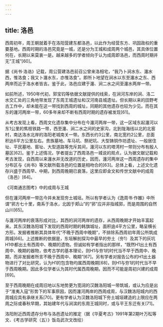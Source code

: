 ```yaml
---
---
---
```

title: 洛邑
---




西周初年，周王朝就着手在洛阳营建东都洛邑，以此作为经营东方、巩固政权的重要基地。西周时期的洛邑究竟是一城，还是分为王城和成周两个城邑，其具体位置何在，长期以来莫衷一是。越来越多的学者倾向于认为成周即洛邑，而西周时期并无“王城”[60]。

据《尚书·洛诰》记载，周公营建洛邑前召公曾来洛相宅，“我乃卜涧水东、瀍水西，惟洛食；我又卜瀍水东，亦惟洛食”。即所卜地望在涧水以东至瀍水之东、西两岸而近于洛水者皆吉。鉴于此，洛邑应建于瀍、涧二水之间至瀍水两岸一带。

如前所述，1950年代初，郭宝钧等依据文献提供的线索，在涧河东岸的涧、洛二水交汇处的三角地带发现了东周王城遗址和汉河南县城遗址。但长期以来的田野考古工作中，却未能在这一带找到西周的城址，同期的其他遗存也较为少见。而在其东的瀍河两岸一带，60多年来却不断有西周时期的遗存被发现[61]。

从考古发现上看，西周文化遗存集中分布在今瀍河两岸一带，这一区域东起瀍河以东1公里的焦枝铁路一带，西至瀍、涧二水之间的史家沟，北到陇海线以北的北窑村，南达洛水北岸的洛阳老城南关一带。东西长约3公里，南北宽约2公里，总面积达6平方公里左右。贵族墓地、车马坑、祭祀坑、大型铸铜作坊遗址、一般居住址、平民墓地、窑址、大型道路等充斥其间，瀍河以东的塔湾村一带则分布有殷人墓区[62]。鉴于上述情况，学者提出了西周洛邑一城说的观点，认为据文献记载和考古发现，自西周以来瀍水并无改道的历史，因而，瀍河两岸这一西周遗存的集中分布区与《尚书》等文献所载洛邑的位置是相吻合的[63]。总体上看，上述文化遗存兴盛于西周早、中期，到西周晚期已衰落，这里应即金文和传世文献中的成周（洛邑）[64]。

《河南通志图考》中的成周与王城



但在瀍河两岸一带迄今并未发现夯土城垣。所以有学者认为《逸周书·作雒》中所谓“郛方七十里，南系于洛水，北因于郏山”的“郛”应并非指城郭，而是周围的自然山川[65]。

与瀍河两岸的衰落形成对比，其西的涧河两岸的遗存，从西周晚期才开始丰富起来。其东汉魏洛阳城下发现的西周时期的韩旗城址，面积逾4平方公里，略呈横长方形。发掘者推断其具体年代“不晚于西周中晚期”，不排除系西周初年周公所筑成周城[66]。上述推断的依据是，东垣解剖探沟中最早的夯土（夯1）及其下的灰坑H1中都出土有西周中、晚期的遗物。但诚如有学者指出的那样，“既然H1出土有西周中、晚期的器物，依考古学的基本理论，则H1与夯1的时代当不早于西周中、晚期，而非发掘者所言不晚于西周中、晚期”[67]。另有学者对报告公布的H1出土器物进行了对比研究，认为H1的包含物均属西周晚期[68]，则H1与夯1的时代当不早于西周晚期。因此多位学者认为其时代属西周晚期，因而不可能是周初兴建的成周[69]。

至于西周晚期在成周旧地以东地势更为宽阔的汉魏洛阳城一带筑城，或认为应是出于“淮夷入寇”形势下的军事原因，因而瀍河两岸的西周成周，与汉魏洛阳城内的西周城应具有承继关系[70]。更有学者认为汉魏洛阳城下夯土城垣建造的上限应在两周之际或春秋早期，其始建年代与涧滨的东周王城同时，或与平王东迁有关[71]。



洛阳附近西周遗存分布与洛邑遗址的推定（据《华夏考古》1991年第2期叶万松等文、《考古学研究（五）》饭岛武次文改绘）